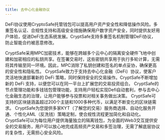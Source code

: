 ```yaml
---
title: 去中心化金融协议
---
```



DeFi协议使用CryptoSafe托管钱包可以提高用户资产安全性和降低操作风险。多重签名认证、合规性支持和高级安全措施确保用户数字资产安全，同时提供友好用户体验，促进DeFi生态系统发展。CryptSafe支持多重签名机制管理DeFi协议，防止智能合约被恶意修改。

<Accordion title="MPC技术消除单点故障">
CryptSafe采用MPC加密技术，能够在跨越多个云中心的隔离安全硬件飞地中创建和加密相应的私钥共享。在签署交易时，这些密钥共享用于执行多轮计算，无需将其传输至同一环境。因此，MPC消除了私钥创建和签名的单点妥协，确保更高的安全性和隐私性。
</Accordion>
<Accordion title="多元DeFi协议">
CryptSafe致力于支持去中心化金融（DeFi）协议，使客户灵活地快速部署新的 DeFi 策略，同时保持安全的交易操作。CryptSafe不断增加新的 DeFi 支持，以便您可以在同一平台上扩展您的交易投资组合。
</Accordion>
<Accordion title="高效DeFi治理">
CryptSafe的节点管理功能和多钱钱包管理功能，支持用户轻松实现Defi自动套利，参与去中心化金融生态的治理，让用户能够参与投票和对相关事务做出决策。
</Accordion>
<Accordion title="多区块链支持">
CryptSafe可支持的区块链涵盖超过200个主链和1000多种代币，以满足不断变化的区块链需求。
</Accordion>
<Accordion title="KYT与AML集成">
CryptSafe为您提供多家KYT（了解您的交易）服务商选择、自动化服务开通、个性化AML（反洗钱）策略定制，使合规性流程更加简化和自动化。
</Accordion>
<Accordion title="千万级用户体量">
CryptSafe可以为每位用户提供海量独立的隔离钱包，为全面的Web3交互提供安全的交易服务，用户可以放心地完成高频资产交易和多签治理，无需了解底层协议的复杂性，无需担心安全风险。
</Accordion>


